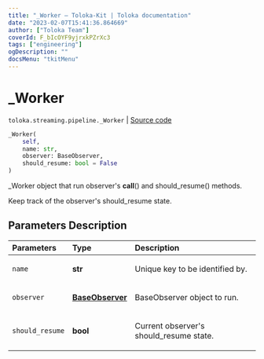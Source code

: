 ```yaml
---
title: "_Worker — Toloka-Kit | Toloka documentation"
date: "2023-02-07T15:41:36.864669"
author: ["Toloka Team"]
coverId: F_bIcOYF9yjrxkPZrXc3
tags: ["engineering"]
ogDescription: ""
docsMenu: "tkitMenu"
---
```


# _Worker
`toloka.streaming.pipeline._Worker` | [Source code](https://github.com/Toloka/toloka-kit/blob/v1.1.3/src/streaming/pipeline.py#L28)

```python
_Worker(
    self,
    name: str,
    observer: BaseObserver,
    should_resume: bool = False
)
```

_Worker object that run observer's __call__() and should_resume() methods.

Keep track of the observer's should_resume state.

## Parameters Description

| Parameters | Type | Description |
| :----------| :----| :-----------|
`name`|**str**|<p>Unique key to be identified by.</p>
`observer`|**[BaseObserver](/docs-new/toloka-kit/reference/toloka.streaming.observer.BaseObserver)**|<p>BaseObserver object to run.</p>
`should_resume`|**bool**|<p>Current observer&#x27;s should_resume state.</p>
